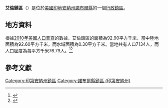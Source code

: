 {{noteTA
|G1=USState
|G2=地名
|G3=Unit
}}
{{Infobox settlement
|official_name            = 艾倫鎮區
|native_name = Allen Township
|settlement_type          = [[行政鎮區|行政鎮區]]
|image_skyline            = 
|imagesize                = 
|image_map                = Map highlighting Allen Township, Noble County, Indiana.svg
|mapsize                  = 250px
|pushpin_map  =USA Indiana
|pushpin_label = 艾倫鎮區
|pushpin_label_position   = top
|pushpin_map_caption      = 艾倫鎮區在印地安納州的位置
|subdivision_type         = [[世界政區索引|國家]]
|subdivision_type1        = [[美国州份|州份]]
|subdivision_type2        = [[印地安納州行政区划|縣]]
|subdivision_name         = [[美国|美国]]
|subdivision_name1        = [[印地安納州|印地安納州]]
|subdivision_name2        = [[諾布爾縣_(印地安納州)|諾布爾縣]]
|elevation_ft             = 974
|elevation_m              = 297
|timezone                 = [[北美东部時區|北美东部時區]]
|area_total_km2           = 92.90
|area_land_km2            = 92.60
|area_water_km2           = 0.30
|area_total_sq_mi         = 
|area_land_sq_mi          = 
|area_water_sq_mi         = 
|population_as_of         = [[2010年美國人口普查|2010]]
|population_footnotes     = 
|population_total         = 7134
|population_density_km2   = auto
|population_density_sq_mi = auto
|utc_offset               = -5
|coordinates              = {{coord|41|23|32|N|85|14|51|W|type:city_region:US-AL_source:GNS-enwiki|display=inline,title}}
| coor_pinpoint           = 
| coordinates_footnotes   = 
|timezone_DST             = EDT
|utc_offset_DST           = -4
|postal_code_type         = [[美國郵區編號|郵區編號]]
|postal_code              = 46710, 46755
|area_code                = {{link-en|电话区号260|Area code 260|260}}
|blank_name = [[地名信息系统|GNIS ID]]
|blank_info = 453086
}}
'''艾倫鎮區'''（{{lang-en|Allen Township}}）是位於[[美國|美國]][[印地安納州|印地安納州]][[諾布爾縣_(印地安納州)|諾布爾縣]]的一個[[行政鎮區|行政鎮區]]。

== 地方資料 ==
根據[[2010年美國人口普查|2010年美國人口普查]]的數據，艾倫鎮區的面積為92.90平方千米，當中陸地面積為92.60平方千米，而水域面積為0.30平方千米。當地共有人口7134人，而人口密度為每平方千米76.79人。<ref name="GR8">{{cite web|url=http://factfinder2.census.gov|publisher=[[美国人口调查局|美国人口调查局]]|accessdate=2011-05-14|title=American FactFinder|archive-date=2013-09-11|archive-url=https://web.archive.org/web/20130911234518/http://factfinder2.census.gov/|dead-url=no}}</ref><ref>{{cite web|url=https://www.citypopulation.de/en/usa/indiana/admin/|title=USA: Indiana (Counties and Townships) - City Population|access-date=2020-08-09|archive-date=2020-04-22|archive-url=https://web.archive.org/web/20200422090607/https://www.citypopulation.de/en/usa/indiana/admin/|dead-url=no}}</ref>

== 參考文獻 ==
{{reflist}}

{{諾布爾縣 (印地安納州)}}

{{DEFAULTSORT:Allen Township}}
[[Category:印第安納州鎮區|Category:印第安納州鎮區]]
[[Category:諾布爾縣鎮區_(印第安納州)|Category:諾布爾縣鎮區 (印第安納州)]]
{{Indiana-geo-stub}}